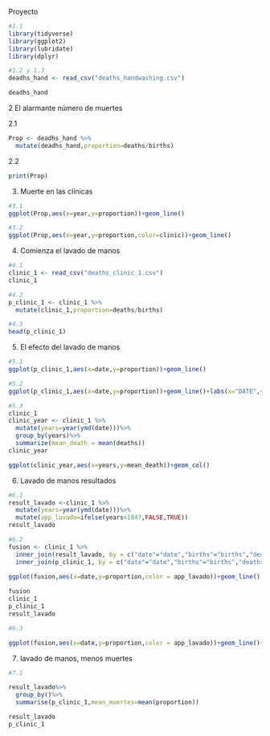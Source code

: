 Proyecto

```r
#1.1
library(tidyverse)
library(ggplot2)
library(lubridate)
library(dplyr)
```

```r
#1.2 y 1.3
deadhs_hand <- read_csv("deaths_handwashing.csv")

deadhs_hand

```

2 El alarmante número de muertes

2.1
```r
Prop <- deadhs_hand %>%
  mutate(deadhs_hand,proportion=deaths/births)
```

2.2
```r
print(Prop)
```
3. Muerte en las clínicas

```r
#3.1
ggplot(Prop,aes(x=year,y=proportion))+geom_line()
```

```r
#3.2
ggplot(Prop,aes(x=year,y=proportion,color=clinic))+geom_line()
```


4. Comienza el lavado de manos

```r
#4.1
clinic_1 <- read_csv("deaths_clinic_1.csv")
clinic_1
```


```r
#4.2
p_clinic_1 <- clinic_1 %>%
  mutate(clinic_1,proportion=deaths/births)
```


```r
#4.3
head(p_clinic_1)
```
5. El efecto del lavado de manos

```r
#5.1
ggplot(p_clinic_1,aes(x=date,y=proportion))+geom_line()
```

```r
#5.2
ggplot(p_clinic_1,aes(x=date,y=proportion))+geom_line()+labs(x="DATE",y="PROPORTION")
```


```r
#5.3
clinic_1
clinic_year <- clinic_1 %>%
  mutate(years=year(ymd(date)))%>%
  group_by(years)%>%
  summarize(mean_death = mean(deaths))
clinic_year
```


```r
ggplot(clinic_year,aes(x=years,y=mean_death))+geom_col()
```

6. Lavado de manos resultados

```r
#6.1
result_lavado <-clinic_1 %>%
  mutate(years=year(ymd(date)))%>%
  mutate(app_lavado=ifelse(years<1847,FALSE,TRUE))
result_lavado

```

```r
#6.2
fusion <- clinic_1 %>%
  inner_join(result_lavado, by = c("date"="date","births"="births","deaths"="deaths"),suffix = c("_clinic","_lavado"))%>%
  inner_join(p_clinic_1, by = c("date"="date","births"="births","deaths"="deaths"),suffix = c("_clinic","_p"))
  
ggplot(fusion,aes(x=date,y=proportion,color = app_lavado))+geom_line()

fusion
clinic_1
p_clinic_1
result_lavado
```
```r
#6.3

ggplot(fusion,aes(x=date,y=proportion,color = app_lavado))+geom_line()+labs(x="FECHA",y="PROPORCIÓN")

```



7. lavado de manos, menos muertes

```r
#7.1

result_lavado%>%
  group_by()%>%
  summarise(p_clinic_1,mean_muertes=mean(proportion))

result_lavado
p_clinic_1
```















